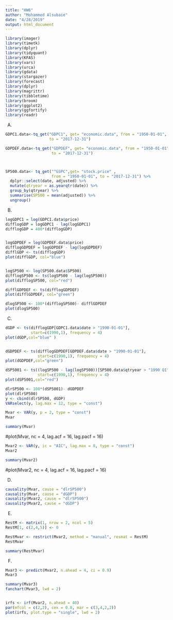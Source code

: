 ```yaml
---
title: "HW6"
author: "Mohammed Alsubaie"
date: "4/28/2019"
output: html_document
---
```

```r
library(imager)
library(timetk)
library(dplyr)
library(tidyquant)
library(KFAS)
library(vars)
library(urca)
library(gdata)
library(stargazer)
library(forecast)
library(dplyr)
library(magrittr) 
library(tibbletime) 
library(broom) 
library(ggplot2) 
library(ggfortify) 
library(readr) 

```
A)
```r
  
GDPC1.data<-tq_get("GDPC1", get= "economic.data", from = "1950-01-01",
                   to = "2017-12-31")

GDPDEF.data<-tq_get("GDPDEF", get= "economic.data", from = "1950-01-01",
                    to = "2017-12-31")



SP500.data<- tq_get("^GSPC",get= "stock.price" ,
                    from = "1950-01-01", to = "2017-12-31") %>%
  dplyr::select(date, adjusted) %>%
  mutate(qtryear = as.yearqtr(date)) %>%
  group_by(qtryear) %>%
  summarise(SP500 = mean(adjusted)) %>%
  ungroup()
```

B) 

```r

logGDPC1 = log(GDPC1.data$price)
difflogGDP = logGDPC1 - lag(logGDPC1)
difflogGDP = 400*(difflogGDP)


logGDPDEF = log(GDPDEF.data$price)
difflogGDPDEF = logGDPDEF - lag(logGDPDEF)
difflGDP <- ts(difflogGDP)
plot(difflGDP, col="blue")


logSP500 <- log(SP500.data$SP500)
difflogSP500 <- ts(logSP500 - lag(logSP500))
plot(difflogSP500, col="red")

difflGDPDEF <- ts(difflogGDPDEF)
plot(difflGDPDEF, col="green")

dlogSP500 <- 100*(difflogSP500)- difflGDPDEF
plot(dlogSP500)

```

C)

```r

dGDP <- ts(difflogGDP[GDPC1.data$date > "1990-01-01"],
           start=c(1990,1), frequency = 4)
plot(dGDP,col="blue" )


dGDPDEF <- ts(difflogGDPDEF[GDPDEF.data$date > "1990-01-01"],
              start=c(1990,1), frequency = 4)
plot(dGDPDEF,col="green")

dSP5001 <- ts((logSP500 - lag(logSP500))[SP500.data$qtryear > "1990 Q1"],
              start=c(1990,1), frequency = 4)
plot(dSP5001,col="red")

dlrSP500 <- 100*(dSP5001)- dGDPDEF
plot(dlrSP500)
y <- cbind(dlrSP500, dGDP)
VARselect(y, lag.max = 12, type = "const")

Mvar <- VAR(y, p = 2, type = "const")
Mvar

summary(Mvar)
```

#plot(Mvar, nc = 4, lag.acf = 16, lag.pacf = 16)

```r
Mvar2 <- VAR(y, ic = "AIC", lag.max = 8, type = "const")
Mvar2

summary(Mvar2)
```

#plot(Mvar2, nc = 4, lag.acf = 16, lag.pacf = 16)

D) 
```r

causality(Mvar, cause = "dlrSP500")
causality(Mvar, cause = "dGDP")
causality(Mvar2, cause = "dlrSP500")
causality(Mvar2, cause = "dGDP")
```

E)
```r

RestM <- matrix(1, nrow = 2, ncol = 5)
RestM[1, c(2,4,5)] <- 0

RestMvar <- restrict(Mvar2, method = "manual", resmat = RestM)
RestMvar

summary(RestMvar)
```

F)
```r

Mvar3 <- predict(Mvar2, n.ahead = 4, ci = 0.9)
Mvar3

summary(Mvar3)
fanchart(Mvar3, lwd = 2)


irfs <- irf(Mvar2, n.ahead = 40)
par(mfcol = c(2,2), cex = 0.8, mar = c(3,4,2,2))
plot(irfs, plot.type = "single", lwd = 2)


```
